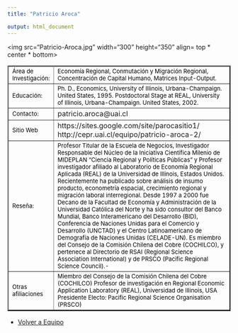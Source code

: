 ```yaml
---
title: "Patricio Aroca"

output: html_document
---
```


<html>



<body>


<table border="2">
<tr>
<img src="Patricio-Aroca.jpg"  width="300" height="350" align= top * center * bottom>
          
</tr>
<tr>
<td> <font size="2" color="black"> Área de Investigación: </font>
 </td>

<td>  <font size="2" color="black"> Economía Regional, Conmutación y Migración Regional, Concentración de Capital Humano, Matrices Input-Output. </font> </td>

<tr>

<td> <font size="2" color="black"> Educación:</font>
 </td>

<td>   <font size="2" color="black"> Ph. D., Economics, University of Illinois, Urbana-Champaign. United States, 1995. 
Postdoctoral Stage at REAL, University of Illinois, Urbana-Champaign. United States, 2002. </font>
</td>

</tr>

<tr>
<td> <font size="2" color="black"> Contacto:</font> </td>

<td> patricio.aroca@uai.cl </td>

</tr>

<tr> 
<td > <font size="2" color="black"> Sitio Web </font> </td> 
<td> https://sites.google.com/site/parocasitio1/ 
http://cepr.uai.cl/equipo/patricio-aroca-2/ </td>
</tr>

<tr>
<td> 
<font size="2" color="black"> Reseña: </font> </td>
<td><font size="2" color="black"> 
Profesor Titular de la Escuela de Negocios, Investigador Responsable del Núcleo de la Iniciativa Científica Milenio de MIDEPLAN "Ciencia Regional y Políticas Públicas" y Profesor investigador afiliado al Laboratorio de Economía Regional Aplicada (REAL) de la Universidad de Illinois, Estados Unidos. Recientemente ha publicado sobre análisis de insumo producto, econometría espacial, crecimiento regional y migración laboral interregional. Desde 1997 a 2000 fue Decano de la Facultad de Economía y Administración de la Universidad Católica del Norte y ha sido consultor del Banco Mundial, Banco Interamericano del Desarrollo (BID), Conferencia de Naciones Unidas para el Comercio y Desarrollo (UNCTAD) y el Centro Latinoamericano de Demografía de Naciones Unidas (CELADE-UN). Es miembro del Consejo de la Comisión Chilena del Cobre (COCHILCO), y pertenece al Directorio de RSAI (Regional Science Association International) y de PRSCO (Pacific Regional Science Council).- </font>
</td>
</tr>
</tr>

<tr>
<td> <font size="2" color="black"> Otras afiliaciones </font> </td>
<td> <font size="2" color="black"> Miembro del Consejo de la Comisión Chilena del Cobre (COCHILCO)
Profesor de investigación en Regional Economic Application Laboratory (REAL), Universidad de Illinois, USA
Presidente Electo: Pacific Regional Science Organisation (PRSCO) </font> </td>

</tr>

</table> 


- <a href="equipo.html"> Volver a Equipo </a>

</body>


</html>